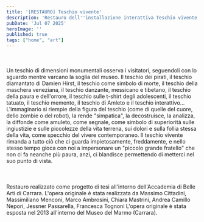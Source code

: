 ```yaml
---
title: '[RESTAURO] Teschio vivente'
description: 'Restauro dell''installazione interattiva Teschio vivente all''Accademia di Belle Arti di Carrara'
pubDate: 'Jul 07 2025'
heroImage: ''
published: true
tags: ["home", "art"]
---
```



<IframeWithShadow 
  src="
    https://player.vimeo.com/video/1126554997?badge=0&amp;autopause=0&amp;player_id=0&amp;app_id=58479&amp;autoplay=1&amp;muted=1&amp;loop=1
  " 
  alt="Teschio vivente" 
/>

<br />
<br />

<Paragraph>
Un teschio di dimensioni monumentali osserva i visitatori, seguendoli con lo sguardo mentre varcano la soglia del museo. Il teschio dei pirati, il teschio diamantato di Damien Hirst, il teschio come simbolo di morte, il teschio della maschera veneziana, il teschio danzante, messicano e tibetano, il teschio della paura e dell'orrore, il teschio sulle t-shirt degli adolescenti, il teschio tatuato, il teschio memento, il teschio di Amleto e il teschio interattivo…
</Paragraph>

<br />
<ImageWithShadow src="/images/exps/teschio/25-03-04_teschio_002.webp"></ImageWithShadow>

<Paragraph>
L'immaginario si riempie della figura del teschio (come di quelle del cuore, dello zombie o del robot), la rende "simpatica", la decostruisce, la analizza, la diffonde come amuleto, come segnale, come simbolo di superiorità sulle ingiustizie e sulle piccolezze della vita terrena, sui dolori e sulla follia stessa della vita, come specchio del vivere contemporaneo. Il teschio vivente rimanda a tutto ciò che ci guarda impietosamente, freddamente, e nello stesso tempo gioca con noi a impersonare un "piccolo grande fratello" che non ci fa neanche più paura, anzi, ci blandisce permettendo di metterci nel suo punto di vista.
</Paragraph>

<br />
<br />
<div>
  <Swiper 
    images={[
      "/images/exps/teschio/archivio/realizzo_teschio_1.webp",
      "/images/exps/teschio/archivio/realizzo_teschio_2.webp",
      "/images/exps/teschio/archivio/teschio_museo_marmo_1.webp",
      "/images/exps/teschio/archivio/teschio_museo_marmo_2.webp",
      "/images/exps/teschio/archivio/teschio_museo_marmo_3.webp",
      "/images/exps/teschio/archivio/teschio_tacca_IMG771_b.webp",
      "/images/exps/teschio/archivio/teschio_tacca_IMG773_b.webp",
    ]} 
    delay={5000}
  />
</div>
<br />
<br />

<Paragraph>
Restauro realizzato come progetto di tesi all'interno dell'Accademia di Belle Arti di Carrara. L'opera originale è stata realizzata da Massimo Cittadini, Massimiliano Menconi, Marco Ambrosini, Chiara Mastrini, Andrea Camillo Nepori, Jessner Passarella, Francesca Tognoni L'opera originale è stata esposta nel 2013 all'interno del Museo del Marmo (Carrara).
</Paragraph>

<br />
<br />

<div>
  <Swiper 
    images={[
      "/images/exps/teschio/25-03-04_teschio_003.webp",
      "/images/exps/teschio/25-03-04_teschio_001.webp",
      "/images/exps/teschio/25-03-04_teschio_004.webp",
      "/images/exps/teschio/25-03-04_teschio_005.webp",
    ]} 
    delay={5000}
  />
</div>

